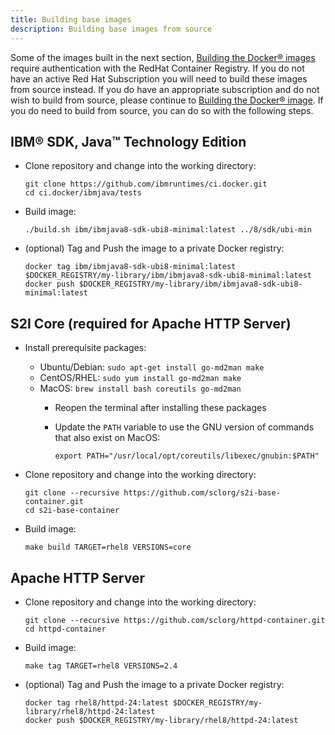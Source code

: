 ```yaml
---
title: Building base images
description: Building base images from source
---
```


Some of the images built in the next section, [Building the Docker® images](/build-images/build_images) require authentication with the RedHat Container Registry.
If you do not have an active Red Hat Subscription you will need to build these images from source instead. If you do have an appropriate subscription and do not wish to build from source, please continue to [Building the Docker® image](/build-images/build_images).
If you do need to build from source, you can do so with the following steps.

## IBM® SDK, Java™ Technology Edition

* Clone repository and change into the working directory:

  ```shell
  git clone https://github.com/ibmruntimes/ci.docker.git
  cd ci.docker/ibmjava/tests
  ```

* Build image:

  ```shell
  ./build.sh ibm/ibmjava8-sdk-ubi8-minimal:latest ../8/sdk/ubi-min
  ```

* (optional) Tag and Push the image to a private Docker registry:

  ```shell
  docker tag ibm/ibmjava8-sdk-ubi8-minimal:latest $DOCKER_REGISTRY/my-library/ibm/ibmjava8-sdk-ubi8-minimal:latest
  docker push $DOCKER_REGISTRY/my-library/ibm/ibmjava8-sdk-ubi8-minimal:latest
  ```

## S2I Core (required for Apache HTTP Server)

* Install prerequisite packages:
  * Ubuntu/Debian: `sudo apt-get install go-md2man make`
  * CentOS/RHEL: `sudo yum install go-md2man make`
  * MacOS: `brew install bash coreutils go-md2man`
    * Reopen the terminal after installing these packages
    * Update the `PATH` variable to use the GNU version of commands that also exist on MacOS:

      ```shell
      export PATH="/usr/local/opt/coreutils/libexec/gnubin:$PATH"
      ```

* Clone repository and change into the working directory:

  ```shell
  git clone --recursive https://github.com/sclorg/s2i-base-container.git
  cd s2i-base-container
  ```

* Build image:

  ```shell
  make build TARGET=rhel8 VERSIONS=core
  ```

## Apache HTTP Server

* Clone repository and change into the working directory:

  ```shell
  git clone --recursive https://github.com/sclorg/httpd-container.git
  cd httpd-container
  ```

* Build image:

  ```shell
  make tag TARGET=rhel8 VERSIONS=2.4
  ```

* (optional) Tag and Push the image to a private Docker registry:

  ```shell
  docker tag rhel8/httpd-24:latest $DOCKER_REGISTRY/my-library/rhel8/httpd-24:latest
  docker push $DOCKER_REGISTRY/my-library/rhel8/httpd-24:latest
  ```
